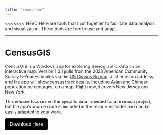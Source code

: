 ```yaml
---
title: "resources"
---
```

<<<<<<< HEAD
Here are tools that I put together to facilitate data analysis and visualization. These tools are free to use and adapt. 

---

# CensusGIS
CensusGIS is a Windows app for exploring demographic data on an interactive map. Version 1.0.1 pulls from the 2023 American Community Survey 5-Year Estimates via the [US Census Bureau](https://data.census.gov/table/ACSDP5Y2023.DP05?q=DP05). Just enter an address, and the app will show census tract details, including Asian and Chinese population percentages, on a map. Right now, it covers New Jersey and New York. 

This release focuses on the specific data I needed for a research project, but the app’s source code is included in the resources folder and can be easily adapted to your work.

<a href="https://yourwebsite.com/path-to-installer.exe" download>
  <button style="background-color: #000000; color: white; padding: 10px 15px; border: none; border-radius: 5px; font-size: 16px; cursor: pointer;">
    Download Here
  </button>
</a>
